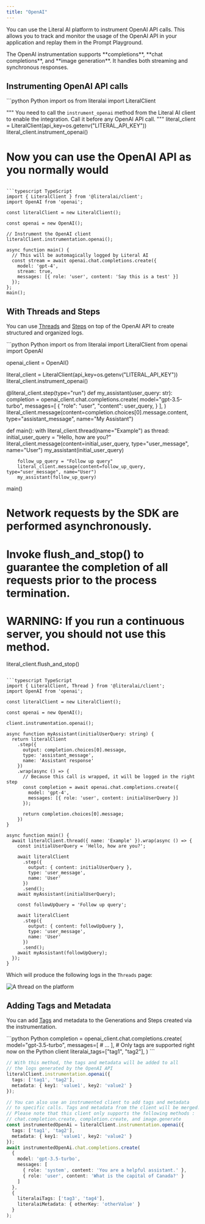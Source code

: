 ```yaml
---
title: "OpenAI"
---
```



You can use the Literal AI platform to instrument OpenAI API calls. This allows you to track and monitor the usage of the OpenAI API in your application and replay them in the Prompt Playground.

<Check>
The OpenAI instrumentation supports **completions**, **chat completions**, and **image generation**. It handles both streaming and synchronous responses.
</Check>

## Instrumenting OpenAI API calls

<CodeGroup>
```python Python
import os
from literalai import LiteralClient

"""
You need to call the `instrument_openai` method from the Literal AI client to
enable the integration. Call it before any OpenAI API call.
"""
literal_client = LiteralClient(api_key=os.getenv("LITERAL_API_KEY"))
literal_client.instrument_openai()

# Now you can use the OpenAI API as you normally would
```

```typescript TypeScript
import { LiteralClient } from '@literalai/client';
import OpenAI from 'openai';

const literalClient = new LiteralClient();

const openai = new OpenAI();

// Instrument the OpenAI client
literalClient.instrumentation.openai();

async function main() {
  // This will be automagically logged by Literal AI
  const stream = await openai.chat.completions.create({
    model: 'gpt-4',
    stream: true,
    messages: [{ role: 'user', content: 'Say this is a test' }]
  });
};
main();
```
</CodeGroup>

## With Threads and Steps

You can use [Threads](/concepts/observability/thread) and [Steps](/concepts/observability/step) on top of the OpenAI API to create structured and organized logs.

<CodeGroup>
```python Python
import os
from literalai import LiteralClient
from openai import OpenAI

openai_client = OpenAI()

literal_client = LiteralClient(api_key=os.getenv("LITERAL_API_KEY"))
literal_client.instrument_openai()

@literal_client.step(type="run")
def my_assistant(user_query: str):
    completion = openai_client.chat.completions.create(
                model="gpt-3.5-turbo",
                messages=[
                    {
                        "role": "user",
                        "content": user_query,
                    }
                ],
            )
    literal_client.message(content=completion.choices[0].message.content, type="assistant_message", name="My Assistant")


def main():
    with literal_client.thread(name="Example") as thread:
        initial_user_query = "Hello, how are you?"
        literal_client.message(content=initial_user_query, type="user_message", name="User")
        my_assistant(initial_user_query)
        
        follow_up_query = "Follow up query"
        literal_client.message(content=follow_up_query, type="user_message", name="User")
        my_assistant(follow_up_query)

main()
# Network requests by the SDK are performed asynchronously.
# Invoke flush_and_stop() to guarantee the completion of all requests prior to the process termination.
# WARNING: If you run a continuous server, you should not use this method.
literal_client.flush_and_stop()
```

```typescript TypeScript
import { LiteralClient, Thread } from '@literalai/client';
import OpenAI from 'openai';

const literalClient = new LiteralClient();

const openai = new OpenAI();

client.instrumentation.openai();

async function myAssistant(initialUserQuery: string) {
  return literalClient
    .step({
      output: completion.choices[0].message,
      type: 'assistant_message',
      name: 'Assistant response'
    })
    .wrap(async () => {
      // Because this call is wrapped, it will be logged in the right step
      const completion = await openai.chat.completions.create({
        model: 'gpt-4',
        messages: [{ role: 'user', content: initialUserQuery }]
      });

      return completion.choices[0].message;
    })
}

async function main() {
  await literalClient.thread({ name: 'Example' }).wrap(async () => {
    const initialUserQuery = 'Hello, how are you?';

    await literalClient
      .step({
        output: { content: initialUserQuery },
        type: 'user_message',
        name: 'User'
      })
      .send();
    await myAssistant(initialUserQuery);

    const followUpQuery = 'Follow up query';

    await literalClient
      .step({
        output: { content: followUpQuery },
        type: 'user_message',
        name: 'User'
      })
      .send();
    await myAssistant(followUpQuery);
  });
}
```
</CodeGroup>

Which will produce the following logs in the `Threads` page:

<Frame caption="OpenAI thread">
  <img src="/images/openai-example.png" alt="A thread on the platform" />
</Frame>

## Adding Tags and Metadata

You can add [Tags](/concepts/observability/tags) and metadata to the Generations and Steps created via the instrumentation.

<CodeGroup>
```python Python
completion = openai_client.chat.completions.create(
    model="gpt-3.5-turbo",
    messages=[
        # ...
    ],
    # Only tags are supported right now on the Python client
    literalai_tags=["tag1", "tag2"],
)
```

```typescript TypeScript
// With this method, the tags and metadata will be added to all
// the logs generated by the OpenAI API
literalClient.instrumentation.openai({
  tags: ['tag1', 'tag2'],
  metadata: { key1: 'value1', key2: 'value2' }
});

// You can also use an instrumented client to add tags and metadata
// to specific calls. Tags and metadata from the client will be merged.
// Please note that this client only supports the following methods :
// chat.completion.create, completion.create, and image.generate
const instrumentedOpenAi = literalClient.instrumentation.openai({
  tags: ['tag1', 'tag2'],
  metadata: { key1: 'value1', key2: 'value2' }
});
await instrumentedOpenAi.chat.completions.create(
  {
    model: 'gpt-3.5-turbo',
    messages: [
      { role: 'system', content: 'You are a helpful assistant.' },
      { role: 'user', content: 'What is the capital of Canada?' }
    ]
  },
  {
    literalaiTags: ['tag3', 'tag4'],
    literalaiMetadata: { otherKey: 'otherValue' }
  }
);

```
</CodeGroup>